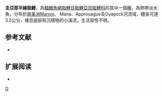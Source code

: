 {{Speciesbox 
| taxon = Hemigrammus guyanensis
| status = NE
| status_system = IUCN3.1
| authority =  [[Géry|Géry]], 1959
| synonyms = 
}}
'''圭亞那半線脂鯉'''，為[[輻鰭魚綱|輻鰭魚綱]][[脂鯉目|脂鯉目]][[脂鯉亞目|脂鯉亞目]][[脂鯉科|脂鯉科]]的其中一個[[種|種]]，為熱帶淡水魚，分布於[[南美洲|南美洲]]Maroni、 Mana、Approuague及Oyapock河流域，體長可達3.5公分，棲息底部有沉積物的小溪流，生活習性不明。

==参考文献==
{{refbegin}}
*{{FishBase_species|genus=Hemigrammus|species=guyanensis|year=2013|month=12}}
{{refend}}

== 扩展阅读 ==
{{refbegin}}
*{{wikispecies-inline|Hemigrammus guyanensis|圭亞那半線脂鯉}}
{{refend}}
{{Taxonbar|from=Q6411456}}

[[Category:半線脂鯉屬|G]]


{{魚類小作品}}